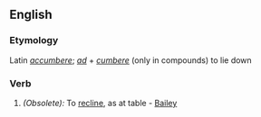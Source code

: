 ==English==

===Etymology===
Latin ''[[accumbere]]''; ''[[ad]]'' + ''[[cumbere]]'' (only in compounds) to lie down

===Verb===
{{infl|en|verb}}

# ''(Obsolete):'' To [[recline]], as at table - [[Bailey]]